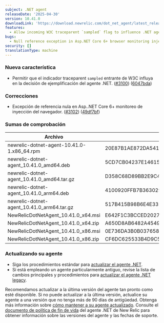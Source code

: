 ```yaml
---
subject: .NET agent
releaseDate: '2025-04-30'
version: 10.41.0
downloadLink: 'https://download.newrelic.com/dot_net_agent/latest_release'
features:
  - Allow incoming W3C traceparent `sampled` flag to influence .NET agent sampling decision.
bugs:
  - Null reference exception in Asp.NET Core 6+ browser monitoring injection.
security: []
translationType: machine
---
```


### Nueva característica

* Permitir que el indicador traceparent `sampled` entrante de W3C influya en la decisión de ejemplificación del agente .NET. ([#3100](https://github.com/newrelic/newrelic-dotnet-agent/issues/3100)) ([6047bda](https://github.com/newrelic/newrelic-dotnet-agent/commit/6047bda423e7d6a8c0d639142584c3651618f4a5))

### Correcciones

* Excepción de referencia nula en Asp..NET Core 6+ monitoreo de inyección del navegador. ([#3102](https://github.com/newrelic/newrelic-dotnet-agent/issues/3102)) ([49df7bf](https://github.com/newrelic/newrelic-dotnet-agent/commit/49df7bfb75fbccc5961cc59a597b2e92f371982c))

### Sumas de comprobación

| Archivo                                      | SHA - Hash de 256 bits                                           |
| -------------------------------------------- | ---------------------------------------------------------------- |
| newrelic-dotnet-agent-10.41.0-1.x86\_64.rpm  | 20E87B1AE872DA5418FF20C6F63C516CEBC4CB3789335092E457333E7DB6034B |
| newrelic-dotnet-agent\_10.41.0\_amd64.deb    | 5CD7CB04237E14615DEDADCAA233E10E7668365D7857576C53815D2D77CA782B |
| newrelic-dotnet-agent\_10.41.0\_amd64.tar.gz | D358C68D89BB2E9C453311CF2ACA91947B8152459F7CB5BB735D76D9039A896A |
| newrelic-dotnet-agent\_10.41.0\_arm64.deb    | 4100920FFB7B363029EF26F8F5317A333FAC80B57BB6CB41E8032C532184A360 |
| newrelic-dotnet-agent\_10.41.0\_arm64.tar.gz | 517B415B98B6E4E3370AAB4EB3D225169FCD8E1B51159E259DEDDA010328D374 |
| NewRelicDotNetAgent\_10.41.0\_x64.msi        | E642F1C3BCCED20270E7B550B4EE720B6EC3D599BA93A979BB30BDA5C49E801D |
| NewRelicDotNetAgent\_10.41.0\_x64.zip        | A650D8AB6482A4549EA4FE205CB87610B8225A8AA093A75180CEA403DEC2B858 |
| NewRelicDotNetAgent\_10.41.0\_x86.msi        | 0E736DA3B0B0376581E40ED88C958B4597E1B3A22F64ACFB0CAB5E4BA3DF5143 |
| NewRelicDotNetAgent\_10.41.0\_x86.zip        | CF6DC625533B4D9C55DCADF66DDAA7A7C098F7B50C17CA785A57D77CE69CEBDF |

### Actualizando su agente

* Siga los procedimientos estándar para [actualizar el agente .NET](/docs/agents/net-agent/installation-configuration/update-net-agent).
* Si está empleando un agente particularmente antiguo, revise la lista de cambios principales y procedimientos para [actualizar el agente .NET legacy](/docs/apm/agents/net-agent/installation/update-net-agent/#updating_older_net).

Recomendamos actualizar a la última versión del agente tan pronto como esté disponible. Si no puede actualizar a la última versión, actualice su agente a una versión que no tenga más de 90 días de antigüedad. Obtenga más información sobre [cómo mantener a su agente actualizado](/docs/new-relic-solutions/new-relic-one/install-configure/update-new-relic-agent). Consulte el [documento de política de fin de vida](/docs/apm/agents/net-agent/getting-started/net-agent-eol-policy) del agente .NET de New Relic para obtener información sobre las versiones del agente y las fechas de soporte.